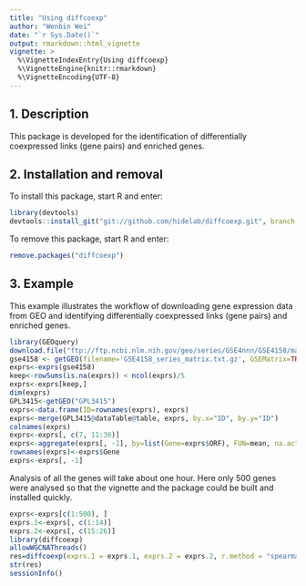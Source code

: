 ```yaml
---
title: "Using diffcoexp"
author: "Wenbin Wei"
date: "`r Sys.Date()`"
output: rmarkdown::html_vignette
vignette: >
  %\VignetteIndexEntry{Using diffcoexp}
  %\VignetteEngine{knitr::rmarkdown}
  %\VignetteEncoding{UTF-8}
---
```


## 1. Description

This package is developed for the identification of differentially coexpressed links (gene pairs) and enriched genes.

## 2. Installation and removal

To install this package, start R and enter:
```R
library(devtools)
devtools::install_git("git://github.com/hidelab/diffcoexp.git", branch = "master")
```
To remove this package, start R and enter:
```R
remove.packages("diffcoexp")
```
## 3. Example

This example illustrates the workflow of downloading gene expression data from GEO and identifying differentially coexpressed links (gene pairs) and enriched genes. 

```r
library(GEOquery)
download.file("ftp://ftp.ncbi.nlm.nih.gov/geo/series/GSE4nnn/GSE4158/matrix/GSE4158_series_matrix.txt.gz", "GSE4158_series_matrix.txt.gz")
gse4158 <- getGEO(filename='GSE4158_series_matrix.txt.gz', GSEMatrix=TRUE)
exprs<-exprs(gse4158)
keep<-rowSums(is.na(exprs)) < ncol(exprs)/5
exprs<-exprs[keep,]
dim(exprs)
GPL3415<-getGEO("GPL3415")
exprs<-data.frame(ID=rownames(exprs), exprs)
exprs<-merge(GPL3415@dataTable@table, exprs, by.x="ID", by.y="ID")
colnames(exprs)
exprs<-exprs[, c(7, 11:36)]
exprs<-aggregate(exprs[, -1], by=list(Gene=exprs$ORF), FUN=mean, na.action = na.omit)
rownames(exprs)<-exprs$Gene
exprs<-exprs[, -1]
```
Analysis of all the genes will take about one hour. Here only 500 genes were analysed so that the vignette and the package could be built and installed quickly.
```r
exprs<-exprs[c(1:500), ]
exprs.1<-exprs[, c(1:14)]
exprs.2<-exprs[, c(15:26)]
library(diffcoexp)
allowWGCNAThreads()
res=diffcoexp(exprs.1 = exprs.1, exprs.2 = exprs.2, r.method = "spearman" )
str(res)
sessionInfo()
```
